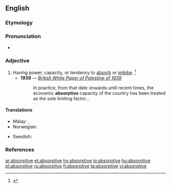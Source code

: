 ==English==

===Etymology===
{{suffix|absorption|ive}}

===Pronunciation===
* {{a|US}} {{IPA|/æbˈsɔɹp.tɪv/|/əbˈsɔɹp.tɪv/|/əbˈzɔɹp.tɪv/|/æbˈzɔɹp.tɪv/}}

===Adjective===
{{en-adj}}

# Having power, capacity, or tendency to [[absorb]] or [[imbibe]]. {{defdate|First attested in the mid 17<sup>th</sup> century.}}<ref name=SOED>{{R:SOED5|page=9}}</ref>
#* '''1939''' — ''[[s:British White Paper of Palestine of 1939|British White Paper of Palestine of 1939]]''
#*: In practice, from that date onwards until recent times, the economic '''absorptive''' capacity of the country has been treated as the sole limiting factor...

====Translations====
{{trans-top|having capacity to imbibe}}
* Malay: {{t|ms|berdaya serap}}, {{t|ms|absorptif}}
* Norwegian: {{t|no|absorberende|n}}
{{trans-mid}}
* Swedish: {{t+|sv|absorberande}}
{{trans-bottom}}

===References===
<references/>

[[ar:absorptive]]
[[et:absorptive]]
[[hy:absorptive]]
[[io:absorptive]]
[[hu:absorptive]]
[[pl:absorptive]]
[[ru:absorptive]]
[[fi:absorptive]]
[[ta:absorptive]]
[[vi:absorptive]]